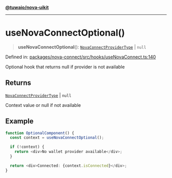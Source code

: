 [**@tuwaio/nova-uikit**](../../../../README.md)

***

# useNovaConnectOptional()

> **useNovaConnectOptional**(): [`NovaConnectProviderType`](../interfaces/NovaConnectProviderType.md) \| `null`

Defined in: [packages/nova-connect/src/hooks/useNovaConnect.ts:140](https://github.com/TuwaIO/nova-uikit/blob/941686f5cef2d9d428cf81a1b76de3074dd4e31d/packages/nova-connect/src/hooks/useNovaConnect.ts#L140)

Optional hook that returns null if provider is not available

## Returns

[`NovaConnectProviderType`](../interfaces/NovaConnectProviderType.md) \| `null`

Context value or null if not available

## Example

```typescript
function OptionalComponent() {
  const context = useNovaConnectOptional();

  if (!context) {
    return <div>No wallet provider available</div>;
  }

  return <div>Connected: {context.isConnected}</div>;
}
```
